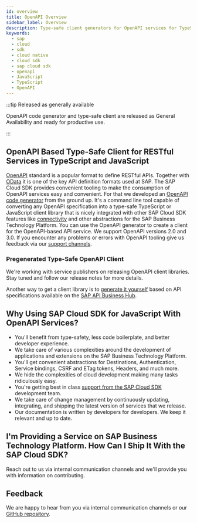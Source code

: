 ```yaml
---
id: overview
title: OpenAPI Overview
sidebar_label: Overview
description: Type-safe client generators for OpenAPI services for TypeScript and JavaScript
keywords:
  - sap
  - cloud
  - sdk
  - cloud native
  - cloud sdk
  - sap cloud sdk
  - openapi
  - JavaScript
  - TypeScript
  - OpenAPI
---
```


:::tip Released as generally available

OpenAPI code generator and type-safe client are released as General Availability and ready for productive use.

:::

## OpenAPI Based Type-Safe Client for RESTful Services in TypeScript and JavaScript

[OpenAPI](https://www.openapis.org/) standard is a popular format to define RESTful APIs.
Together with [OData](../odata/overview.mdx) it is one of the key API definition formats used at SAP.
The SAP Cloud SDK provides convenient tooling to make the consumption of OpenAPI services easy and convenient.
For that we developed an [OpenAPI code generator](generate-openapi-client.mdx) from the ground up.
It's a command line tool capable of converting any OpenAPI specification into a type-safe TypeScript or JavaScript client library that is nicely integrated with other SAP Cloud SDK features like [connectivity](../connectivity/destination.mdx) and other abstractions for the SAP Business Technology Platform.
You can use the OpenAPI generator to create a client for the OpenAPI-based API service.
We support OpenAPI versions 2.0 and 3.0.
If you encounter any problems or errors with OpenAPI tooling give us feedback via our [support channels](../../../overview/support.mdx).

### Pregenerated Type-Safe OpenAPI Client

We're working with service publishers on releasing OpenAPI client libraries.
Stay tuned and follow our release notes for more details.

Another way to get a client library is to [generate it yourself](generate-openapi-client.mdx) based on API specifications available on the [SAP API Business Hub](https://api.sap.com/).

## Why Using SAP Cloud SDK for JavaScript With OpenAPI Services?

- You'll benefit from type-safety, less code boilerplate, and better developer experience.
- We take care of various complexities around the development of applications and extensions on the SAP Business Technology Platform.
- You'll get convenient abstractions for Destinations, Authentication, Service bindings, CSRF and ETag tokens, Headers, and much more.
- We hide the complexities of cloud development making many tasks ridiculously easy.
- You're getting best in class [support from the SAP Cloud SDK](https://github.com/SAP/cloud-sdk-js/issues/new/choose) development team.
- We take care of change management by continuously updating, integrating, and shipping the latest version of services that we release.
- Our documentation is written by developers for developers.
  We keep it relevant and up to date.

## I'm Providing a Service on SAP Business Technology Platform. How Can I Ship It With the SAP Cloud SDK?

Reach out to us via internal communication channels and we'll provide you with information on contributing.

## Feedback

We are happy to hear from you via internal communication channels or our [GitHub repository](https://github.com/SAP/cloud-sdk-js/issues/new/choose).
